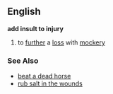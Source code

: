 == English ==
{{idiom2}}
'''add insult to injury'''
# to [[further]] a [[loss]] with [[mockery]]

=== See Also ===
*[[beat a dead horse]]
*[[rub salt in the wounds]]